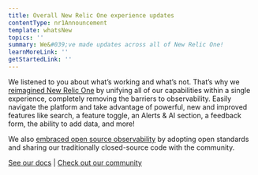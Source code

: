 ```yaml
---
title: Overall New Relic One experience updates
contentType: nr1Announcement
template: whatsNew
topics: ''
summary: We&#039;ve made updates across all of New Relic One!
learnMoreLink: ''
getStartedLink: ''
---
```


We listened to you about what’s working and what’s not. That’s why we [reimagined New Relic One](https://blog.newrelic.com/product-news/reimagined-new-relic-one-experience/) by unifying all of our capabilities within a single experience, completely removing the barriers to observability. Easily navigate the platform and take advantage of powerful, new and improved features like search, a feature toggle, an Alerts & AI section, a feedback form, the ability to add data, and more!

We also [embraced open source observability](https://blog.newrelic.com/product-news/introducing-open-source-agents-and-projects/) by adopting open standards and sharing our traditionally closed-source code with the community.

[See our docs](/docs/new-relic-one/use-new-relic-one/core-concepts/new-relic-one-transition-guide-july-2020) | [Check out our community](https://discuss.newrelic.com/t/new-relic-unified-user-experience-resources/107757)